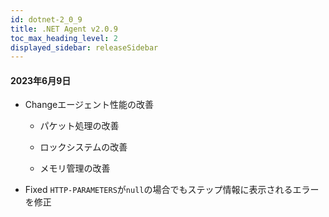 ```yaml
---
id: dotnet-2_0_9
title: .NET Agent v2.0.9
toc_max_heading_level: 2
displayed_sidebar: releaseSidebar
---
```


#### 2023年6月9日

-   <Status>Change</Status>エージェント性能の改善

    -   パケット処理の改善

    -   ロックシステムの改善

    -   メモリ管理の改善

-   <Status>Fixed</Status> <code>HTTP-PARAMETERS</code>が<code>null</code>の場合でもステップ情報に表示されるエラーを修正
